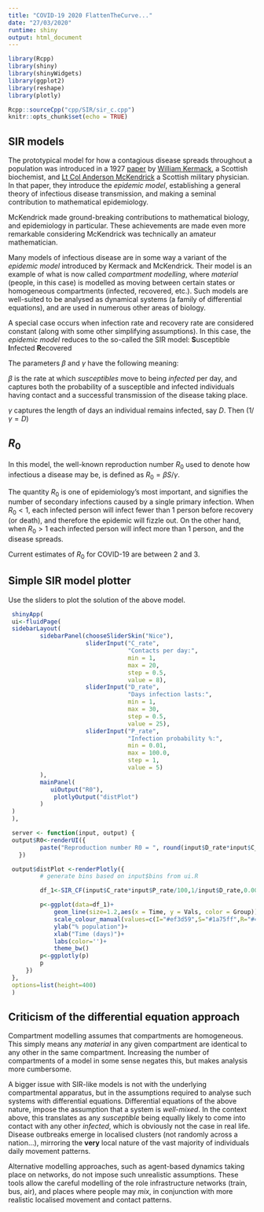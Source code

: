 ```yaml
---
title: "COVID-19 2020 FlattenTheCurve..."
date: "27/03/2020"
runtime: shiny
output: html_document
---
```


```r
library(Rcpp)
library(shiny)
library(shinyWidgets)
library(ggplot2)
library(reshape)
library(plotly)

Rcpp::sourceCpp("cpp/SIR/sir_c.cpp")
knitr::opts_chunk$set(echo = TRUE)
```

## SIR models

The prototypical model for how a contagious disease spreads throughout a population was introduced in a 1927 [paper](https://royalsocietypublishing.org/doi/pdf/10.1098/rspa.1927.0118) by [William Kermack](https://en.wikipedia.org/wiki/William_Ogilvy_Kermack), a Scottish biochemist, and [Lt Col Anderson McKendrick](https://en.wikipedia.org/wiki/Anderson_Gray_McKendrick) a Scottish military physician. In that paper, they introduce the *epidemic model*, establishing a general theory of infectious disease transmission, and making a seminal contribution to mathematical epidemiology.

McKendrick made ground-breaking contributions to mathematical biology, and epidemiology in particular. These achievements are made even more remarkable considering McKendrick was technically an amateur mathematician.

Many models of infectious disease are in some way a variant of the *epidemic model* introduced by Kermack and McKendrick. Their model is an example of what is now called *compartment modelling*, where *material* (people, in this case) is modelled as moving between certain states or homogeneous compartments (infected, recovered, etc.). Such models are well-suited to be analysed as dynamical systems (a family of differential equations), and are used in numerous other areas of biology.

A special case occurs when infection rate and recovery rate are considered constant (along with some other simplifying assumptions). In this case, the *epidemic model* reduces to the so-called the SIR model: **S**usceptible **I**nfected **R**ecovered

\begin{align}
\frac{dS}{dt}=& \: -\beta SI\\[10pt]
\frac{dI}{dt}=& \: \beta SI -\gamma I\\[10pt]
\frac{dR}{dt}=& \: \gamma I 
\end{align}


The parameters $\beta$ and $\gamma$ have the following meaning:


$\beta$ is the rate at which *susceptibles* move to being *infected* per day, and captures both the probability of a susceptible and infected individuals having contact and a successful transmission of the disease taking place.


$\gamma$ captures the length of days an individual remains infected, say $D$. Then ($1/\gamma = D$)


## $R_{0}$
In this model, the well-known reproduction number $R_{0}$ used to denote how infectious a disease may be, is defined as $R_{0}=\beta S / \gamma$.

The quantity $R_{0}$ is one of epidemiology's most important, and signifies the number of secondary infections caused by a single primary infection. When $R_{0}<1$, each infected person will infect fewer than 1 person before recovery (or death), and therefore the epidemic will fizzle out. On the other hand, when $R_{0}>1$ each infected person will infect more than 1 person, and the disease spreads.


Current estimates of $R_{0}$ for COVID-19 are between 2 and 3.



## Simple SIR model plotter


Use the sliders to plot the solution of the above model.

```r
 shinyApp(
 ui<-fluidPage(
 sidebarLayout(
         sidebarPanel(chooseSliderSkin("Nice"),
                      sliderInput("C_rate",
                                  "Contacts per day:",
                                  min = 1,
                                  max = 20,
                                  step = 0.5,
                                  value = 8),
                      sliderInput("D_rate",
                                  "Days infection lasts:",
                                  min = 1,
                                  max = 30,
                                  step = 0.5,
                                  value = 25),
                      sliderInput("P_rate",
                                  "Infection probability %:",
                                  min = 0.01,
                                  max = 100.0,
                                  step = 1,
                                  value = 5)
         ),
         mainPanel(
            uiOutput("R0"),
             plotlyOutput("distPlot")
         )
 )
 ),

 server <- function(input, output) {
 output$R0<-renderUI({
         paste("Reproduction number R0 = ", round(input$D_rate*input$C_rate*input$P_rate/100,3))
   })

 output$distPlot <-renderPlotly({
         # generate bins based on input$bins from ui.R

         df_1<-SIR_CF(input$C_rate*input$P_rate/100,1/input$D_rate,0.0025,0.1)

         p<-ggplot(data=df_1)+
             geom_line(size=1.2,aes(x = Time, y = Vals, color = Group))+
             scale_colour_manual(values=c(I="#ef3d59",S="#1a75ff",R="#4ab19d"))+
             ylab("% population")+
             xlab("Time (days)")+
             labs(color='')+
             theme_bw()
         p<-ggplotly(p)
         p
     })
 },
 options=list(height=400)
 )
```




## Criticism of the differential equation approach


Compartment modelling assumes that compartments are homogeneous. This simply means any *material* in any given compartment are identical to any other in the same compartment. Increasing the number of compartments of a model in some sense negates this, but makes analysis more cumbersome.


A bigger issue with SIR-like models is not with the underlying compartmental apparatus, but in the assumptions required to analyse such systems with differential equations. Differential equations of the above nature, impose the assumption that a system is *well-mixed*. In the context above, this translates as any *susceptible* being equally likely to come into contact with any other *infected*, which is obviously not the case in real life. Disease outbreaks emerge in localised clusters (not randomly across a nation...), mirroring the __very__ local nature of the vast majority of individuals daily movement patterns.


Alternative modelling approaches, such as agent-based dynamics taking place on networks, do not impose such unrealistic assumptions. These tools allow the careful modelling of the role infrastructure networks (train, bus, air), and places where people may *mix*, in conjunction with more realistic localised movement and contact patterns.



<!--Tap the image to lauch simple SIR model widget

[![[Shiny app](https://chris-x.shinyapps.io/SimpleSIR/)](images/SIR.jpg)](https://chris-x.shinyapps.io/SimpleSIR/)
-->